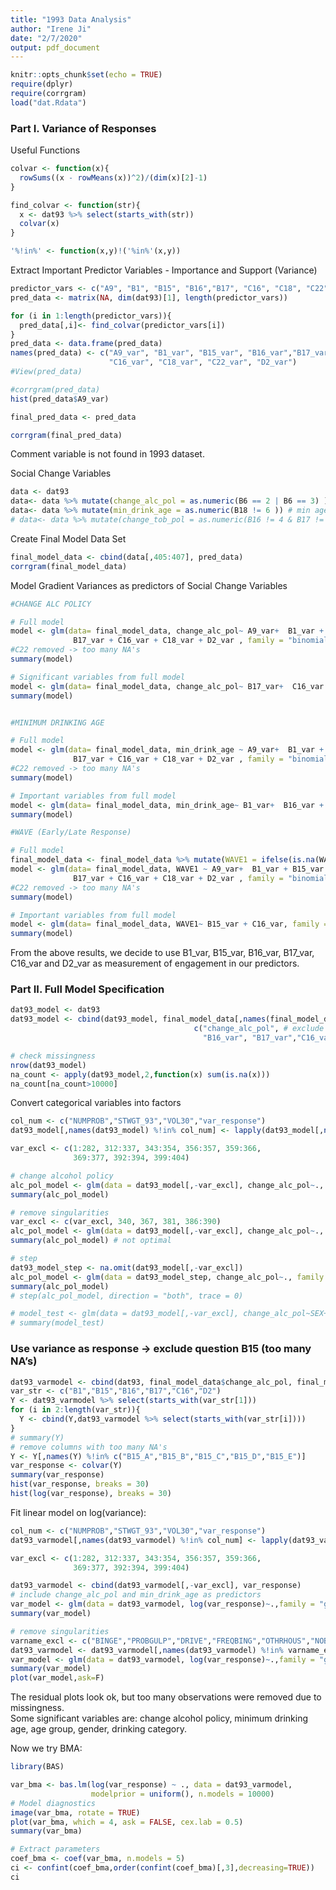 ```yaml
---
title: "1993 Data Analysis"
author: "Irene Ji"
date: "2/7/2020"
output: pdf_document
---
```


```r
knitr::opts_chunk$set(echo = TRUE)
require(dplyr)
require(corrgram)
load("dat.Rdata")
```

### Part I. Variance of Responses

Useful Functions
```r
colvar <- function(x){
  rowSums((x - rowMeans(x))^2)/(dim(x)[2]-1)
}

find_colvar <- function(str){
  x <- dat93 %>% select(starts_with(str))
  colvar(x)
}

'%!in%' <- function(x,y)!('%in%'(x,y))
```

Extract Important Predictor Variables - Importance and Support (Variance)
```r
predictor_vars <- c("A9", "B1", "B15", "B16","B17", "C16", "C18", "C22", "D2")
pred_data <- matrix(NA, dim(dat93)[1], length(predictor_vars))

for (i in 1:length(predictor_vars)){
  pred_data[,i]<- find_colvar(predictor_vars[i])
}
pred_data <- data.frame(pred_data)
names(pred_data) <- c("A9_var", "B1_var", "B15_var", "B16_var","B17_var",
                      "C16_var", "C18_var", "C22_var", "D2_var")
#View(pred_data)

#corrgram(pred_data)
hist(pred_data$A9_var)

final_pred_data <- pred_data

corrgram(final_pred_data)
```

Comment variable is not found in 1993 dataset.

Social Change Variables
```r
data <- dat93
data<- data %>% mutate(change_alc_pol = as.numeric(B6 == 2 | B6 == 3) ) # approach to student drinking
data<- data %>% mutate(min_drink_age = as.numeric(B18 != 6 )) # min age below 22
# data<- data %>% mutate(change_tob_pol = as.numeric(B16 != 4 & B17 != 4 & B17 != B16) )
```


Create Final Model Data Set
```r
final_model_data <- cbind(data[,405:407], pred_data)
corrgram(final_model_data)
```


Model Gradient Variances as predictors of Social Change Variables
```r

#CHANGE ALC POLICY

# Full model
model <- glm(data= final_model_data, change_alc_pol~ A9_var+  B1_var + B15_var + B16_var + 
              B17_var + C16_var + C18_var + D2_var , family = "binomial") 
#C22 removed -> too many NA's
summary(model)

# Significant variables from full model
model <- glm(data= final_model_data, change_alc_pol~ B17_var+  C16_var + D2_var, family = "binomial")
summary(model)


#MINIMUM DRINKING AGE

# Full model
model <- glm(data= final_model_data, min_drink_age ~ A9_var+  B1_var + B15_var + B16_var + 
              B17_var + C16_var + C18_var + D2_var , family = "binomial") 
#C22 removed -> too many NA's
summary(model)

# Important variables from full model
model <- glm(data= final_model_data, min_drink_age~ B1_var+  B16_var + B17_var + C16_var, family = "binomial")
summary(model)

#WAVE (Early/Late Response)

# Full model
final_model_data <- final_model_data %>% mutate(WAVE1 = ifelse(is.na(WAVE),NA,ifelse(WAVE==1,0,1)))
model <- glm(data= final_model_data, WAVE1 ~ A9_var+  B1_var + B15_var + B16_var + 
              B17_var + C16_var + C18_var + D2_var , family = "binomial") 
#C22 removed -> too many NA's
summary(model)

# Important variables from full model
model <- glm(data= final_model_data, WAVE1~ B15_var + C16_var, family = "binomial")
summary(model)
```

From the above results, we decide to use B1_var, B15_var, B16_var, B17_var, C16_var and D2_var as measurement of engagement in our predictors.

\newpage

### Part II. Full Model Specification

```r
dat93_model <- dat93
dat93_model <- cbind(dat93_model, final_model_data[,names(final_model_data) %in% 
                                         c("change_alc_pol", # exclude B1, B15, too many NA's
                                           "B16_var", "B17_var","C16_var","D2_var")])
```

```r
# check missingness
nrow(dat93_model)
na_count <- apply(dat93_model,2,function(x) sum(is.na(x)))
na_count[na_count>10000]
```

Convert categorical variables into factors
```r
col_num <- c("NUMPROB","STWGT_93","VOL30","var_response")
dat93_model[,names(dat93_model) %!in% col_num] <- lapply(dat93_model[,names(dat93_model) %!in% col_num], as.factor)
```


```r
var_excl <- c(1:282, 312:337, 343:354, 356:357, 359:366,
              369:377, 392:394, 399:404)

# change alcohol policy
alc_pol_model <- glm(data = dat93_model[,-var_excl], change_alc_pol~., family = "binomial")
summary(alc_pol_model)

# remove singularities
var_excl <- c(var_excl, 340, 367, 381, 386:390)
alc_pol_model <- glm(data = dat93_model[,-var_excl], change_alc_pol~., family = "binomial")
summary(alc_pol_model) # not optimal

# step
dat93_model_step <- na.omit(dat93_model[,-var_excl])
alc_pol_model <- glm(data = dat93_model_step, change_alc_pol~., family = "binomial")
summary(alc_pol_model)
# step(alc_pol_model, direction = "both", trace = 0)

# model_test <- glm(data = dat93_model[,-var_excl], change_alc_pol~SEX+DRINKCAT+B17_var, family = "binomial")
# summary(model_test)
```

\newpage

### Use variance as response -> exclude question B15 (too many NA's)
```r
dat93_varmodel <- cbind(dat93, final_model_data$change_alc_pol, final_model_data$min_drink_age)
var_str <- c("B1","B15","B16","B17","C16","D2")
Y <- dat93_varmodel %>% select(starts_with(var_str[1]))
for (i in 2:length(var_str)){
  Y <- cbind(Y,dat93_varmodel %>% select(starts_with(var_str[i])))
}
# summary(Y)
# remove columns with too many NA's
Y <- Y[,names(Y) %!in% c("B15_A","B15_B","B15_C","B15_D","B15_E")]
var_response <- colvar(Y)
summary(var_response)
hist(var_response, breaks = 30)
hist(log(var_response), breaks = 30)
```

Fit linear model on log(variance):
```r
col_num <- c("NUMPROB","STWGT_93","VOL30","var_response")
dat93_varmodel[,names(dat93_varmodel) %!in% col_num] <- lapply(dat93_varmodel[,names(dat93_varmodel) %!in% col_num], as.factor)

var_excl <- c(1:282, 312:337, 343:354, 356:357, 359:366,
              369:377, 392:394, 399:404)

dat93_varmodel <- cbind(dat93_varmodel[,-var_excl], var_response)
# include change_alc_pol and min_drink_age as predictors
var_model <- glm(data = dat93_varmodel, log(var_response)~.,family = "gaussian")
summary(var_model)

# remove singularities
varname_excl <- c("BINGE","PROBGULP","DRIVE","FREQBING","OTHRHOUS","NOBINGE","UPTAKE","CONTBING","DD_1","DD_5")
dat93_varmodel <- dat93_varmodel[,names(dat93_varmodel) %!in% varname_excl]
var_model <- glm(data = dat93_varmodel, log(var_response)~.,family = "gaussian")
summary(var_model)
plot(var_model,ask=F)
```

The residual plots look ok, but too many observations were removed due to missingness.  
Some significant variables are: change alcohol policy, minimum drinking age, age group, gender, drinking category.   

Now we try BMA:
```r
library(BAS)

var_bma <- bas.lm(log(var_response) ~ ., data = dat93_varmodel,
                  modelprior = uniform(), n.models = 10000)
# Model diagnostics
image(var_bma, rotate = TRUE)
plot(var_bma, which = 4, ask = FALSE, cex.lab = 0.5)
summary(var_bma)

# Extract parameters
coef_bma <- coef(var_bma, n.models = 5)
ci <- confint(coef_bma,order(confint(coef_bma)[,3],decreasing=TRUE))
ci
```



